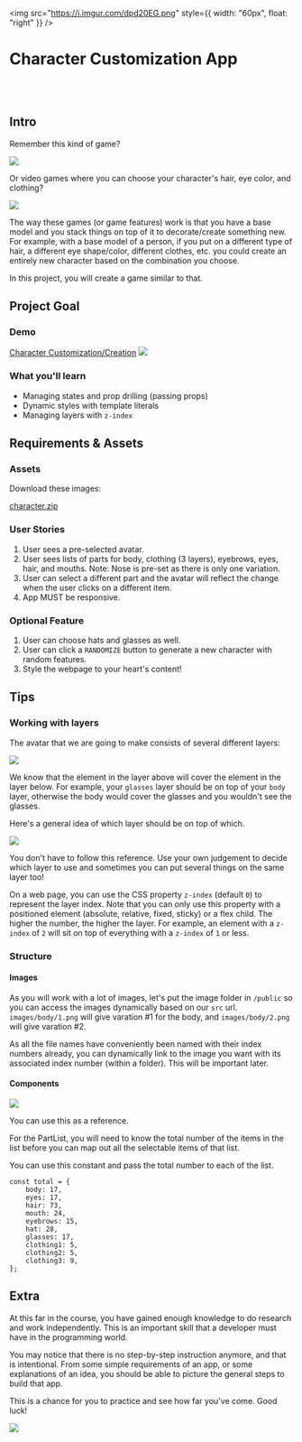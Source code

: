 <img
  src="https://i.imgur.com/dpd20EG.png"
  style={{ width: "60px", float: "right" }}
/>

# Character Customization App

<br />
<br />

## Intro

Remember this kind of game?

![](../../assets/wv/m21/stickers.jpg)

Or video games where you can choose your character's hair, eye color, and clothing?

![](../../assets/wv/m21/games.jpg)

The way these games (or game features) work is that you have a base model and you stack things on top of it to decorate/create something new. For example, with a base model of a person, if you put on a different type of hair, a different eye shape/color, different clothes, etc. you could create an entirely new character based on the combination you choose.

In this project, you will create a game similar to that.

## Project Goal

### Demo

<a href="https://character-customization.netlify.app/" target="_blank">Character Customization/Creation</a>
![](../../assets/wv/m21/app.jpg)

### What you'll learn

- Managing states and prop drilling (passing props)
- Dynamic styles with template literals
- Managing layers with `z-index`

## Requirements & Assets

### Assets

Download these images:

<a href="https://docs.coderschool.vn/assets/web-virgil/character.zip" target="_blank">character.zip</a>

### User Stories

1. User sees a pre-selected avatar.
2. User sees lists of parts for body, clothing (3 layers), eyebrows, eyes, hair, and mouths. Note: Nose is pre-set as there is only one variation.
3. User can select a different part and the avatar will reflect the change when the user clicks on a different item.
4. App MUST be responsive.

### Optional Feature

1. User can choose hats and glasses as well.
2. User can click a `RANDOMIZE` button to generate a new character with random features.
3. Style the webpage to your heart's content!

## Tips

### Working with layers

The avatar that we are going to make consists of several different layers:

![](../../assets/wv/m21/layers.gif)

We know that the element in the layer above will cover the element in the layer below. For example, your `glasses` layer should be on top of your `body` layer, otherwise the body would cover the glasses and you wouldn't see the glasses.

Here's a general idea of which layer should be on top of which.

![](../../assets/wv/m21/layers.jpg)

You don't have to follow this reference. Use your own judgement to decide which layer to use and sometimes you can put several things on the same layer too!

On a web page, you can use the CSS property `z-index` (default `0`) to represent the layer index. Note that you can only use this property with a positioned element (absolute, relative, fixed, sticky) or a flex child. The higher the number, the higher the layer. For example, an element with a `z-index` of `2` will sit on top of everything with a `z-index` of `1` or less.

### Structure

#### Images

As you will work with a lot of images, let's put the image folder in `/public` so you can access the images dynamically based on our `src` url. `images/body/1.png` will give varation #1 for the body, and `images/body/2.png` will give varation #2.

As all the file names have conveniently been named with their index numbers already, you can dynamically link to the image you want with its associated index number (within a folder). This will be important later.

#### Components

![](../../assets/wv/m21/structure.jpg)

You can use this as a reference.

For the PartList, you will need to know the total number of the items in the list before you can map out all the selectable items of that list.

You can use this constant and pass the total number to each of the list.

```javascript=
const total = {
	body: 17,
	eyes: 17,
	hair: 73,
	mouth: 24,
	eyebrows: 15,
	hat: 28,
	glasses: 17,
	clothing1: 5,
	clothing2: 5,
	clothing3: 9,
};
```

## Extra

At this far in the course, you have gained enough knowledge to do research and work independently. This is an important skill that a developer must have in the programming world.

You may notice that there is no step-by-step instruction anymore, and that is intentional. From some simple requirements of an app, or some explanations of an idea, you should be able to picture the general steps to build that app.

This is a chance for you to practice and see how far you've come. Good luck!

![](../../assets/wv/m21/sport-gym.gif)

<br />
<br />
<br />

